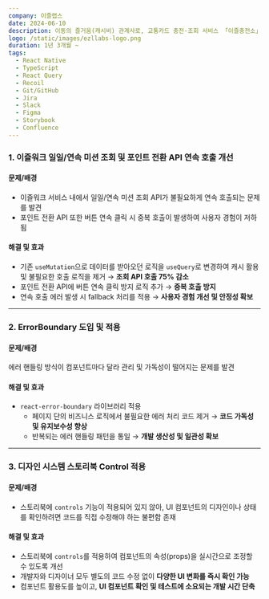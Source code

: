 ```yaml
---
company: 이즐랩스
date: 2024-06-10
description: 이동의 즐거움(캐시비) 관계사로, 교통카드 충전·조회 서비스 「이즐충전소」 를 운영하고 있습니다. MAU 30만 명 규모의 서비스를 통해 사용자들이 보다 편리하게 교통카드를 관리할 수 있도록 지원합니다.
logo: /static/images/ezllabs-logo.png
duration: 1년 3개월 ~
tags:
  - React Native
  - TypeScript
  - React Query
  - Recoil
  - Git/GitHub
  - Jira
  - Slack
  - Figma
  - Storybook
  - Confluence
---
```


### 1. 이즐워크 일일/연속 미션 조회 및 포인트 전환 API 연속 호출 개선

#### 문제/배경

- 이즐워크 서비스 내에서 일일/연속 미션 조회 API가 불필요하게 연속 호출되는 문제를 발견
- 포인트 전환 API 또한 버튼 연속 클릭 시 중복 호출이 발생하여 사용자 경험이 저하됨

#### 해결 및 효과

- 기존 `useMutation`으로 데이터를 받아오던 로직을 `useQuery`로 변경하여 캐시 활용 및 불필요한 호출 로직을 제거 → **조회 API 호출 75% 감소**
- 포인트 전환 API에 버튼 연속 클릭 방지 로직 추가 → **중복 호출 방지**
- 연속 호출 에러 발생 시 fallback 처리를 적용 → **사용자 경험 개선 및 안정성 확보**

---

### 2. ErrorBoundary 도입 및 적용

#### 문제/배경

에러 핸들링 방식이 컴포넌트마다 달라 관리 및 가독성이 떨어지는 문제를 발견

#### 해결 및 효과

- `react-error-boundary` 라이브러리 적용
  - 페이지 단의 비즈니스 로직에서 불필요한 에러 처리 코드 제거 → **코드 가독성 및 유지보수성 향상**
  - 반복되는 에러 핸들링 패턴을 통일 → **개발 생산성 및 일관성 확보**

---

### 3. 디자인 시스템 스토리북 Control 적용

#### 문제/배경

- 스토리북에 `controls` 기능이 적용되어 있지 않아, UI 컴포넌트의 디자인이나 상태를 확인하려면 코드를 직접 수정해야 하는 불편함 존재

#### 해결 및 효과

- 스토리북에 `controls`를 적용하여 컴포넌트의 속성(props)을 실시간으로 조정할 수 있도록 개선
- 개발자와 디자이너 모두 별도의 코드 수정 없이 **다양한 UI 변화를 즉시 확인 가능**
- 컴포넌트 활용도를 높이고, **UI 컴포넌트 확인 및 테스트에 소요되는 개발 시간 단축**
